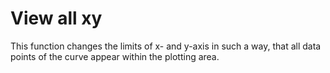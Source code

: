 # View all xy

This function changes the limits of x- and y-axis in such a way, that all data points of the curve appear within the plotting area.
